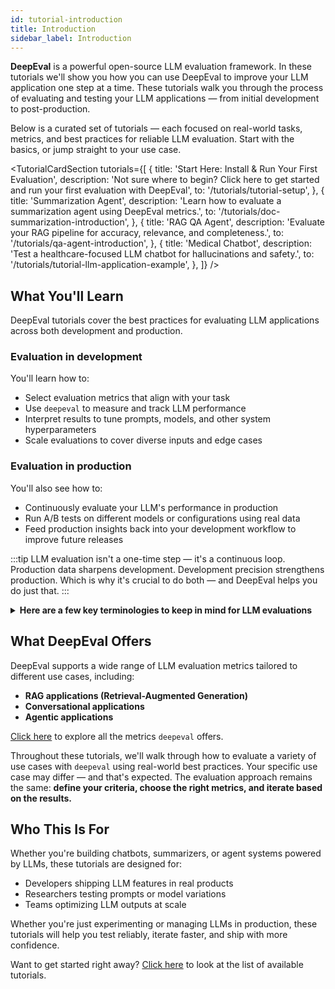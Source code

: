 ```yaml
---
id: tutorial-introduction
title: Introduction
sidebar_label: Introduction
---
```


**DeepEval** is a powerful open-source LLM evaluation framework. In these tutorials we'll show you how you can use DeepEval to improve your LLM application one step at a time. These tutorials walk you through the process of evaluating and testing your LLM applications — from initial development to post-production.

Below is a curated set of tutorials — each focused on real-world tasks, metrics, and best practices for reliable LLM evaluation. Start with the basics, or jump straight to your use case.


<TutorialCardSection
  tutorials={[
    {
        title: 'Start Here: Install & Run Your First Evaluation',
        description: 'Not sure where to begin? Click here to get started and run your first evaluation with DeepEval',
        to: '/tutorials/tutorial-setup',
    },
    {
        title: 'Summarization Agent',
        description: 'Learn how to evaluate a summarization agent using DeepEval metrics.',
        to: '/tutorials/doc-summarization-introduction',
    },
    {
        title: 'RAG QA Agent',
        description: 'Evaluate your RAG pipeline for accuracy, relevance, and completeness.',
        to: '/tutorials/qa-agent-introduction',
    },
    {
        title: 'Medical Chatbot',
        description: 'Test a healthcare-focused LLM chatbot for hallucinations and safety.',
        to: '/tutorials/tutorial-llm-application-example',
    },
  ]}
/>

## What You'll Learn

DeepEval tutorials cover the best practices for evaluating LLM applications across both development and production.

### Evaluation in development

You'll learn how to:

- Select evaluation metrics that align with your task
- Use `deepeval` to measure and track LLM performance
- Interpret results to tune prompts, models, and other system hyperparameters
- Scale evaluations to cover diverse inputs and edge cases

### Evaluation in production

You'll also see how to:

- Continuously evaluate your LLM's performance in production
- Run A/B tests on different models or configurations using real data
- Feed production insights back into your development workflow to improve future releases

:::tip 
LLM evaluation isn't a one-time step — it's a continuous loop. Production data sharpens development. Development precision strengthens production. Which is why it's crucial to do both — and DeepEval helps you do just that.
:::

<details>

<summary><strong>Here are a few key terminologies to keep in mind for LLM evaluations</strong></summary>

- **Hyperparameters**: The configuration values that shape your LLM application. This includes system prompts, user prompts, model choice, temperature, chunk size (for RAG), and more.
- **System Prompt**: A prompt that defines the overall behavior of your LLM across all interactions.
- **Generation Model**: The model used to generate responses — this is the LLM you're evaluating. Throughout the tutorials, we'll simply call it the *model*.
- **Evaluation Model**: A separate LLM used to score, critique, or assess the outputs of your generation model. This is **not** the model being evaluated.

</details>

## What DeepEval Offers

DeepEval supports a wide range of LLM evaluation metrics tailored to different use cases, including:

- **RAG applications (Retrieval-Augmented Generation)**
- **Conversational applications**
- **Agentic applications**

[Click here](https://deepeval.com/docs/metrics-introduction) to explore all the metrics `deepeval` offers.

Throughout these tutorials, we'll walk through how to evaluate a variety of use cases with `deepeval` using real-world best practices. Your specific use case may differ — and that's expected. 
The evaluation approach remains the same: **define your criteria, choose the right metrics, and iterate based on the results.**

## Who This Is For

Whether you're building chatbots, summarizers, or agent systems powered by LLMs, these tutorials are designed for:

- Developers shipping LLM features in real products
- Researchers testing prompts or model variations
- Teams optimizing LLM outputs at scale

Whether you're just experimenting or managing LLMs in production, these tutorials will help you test reliably, iterate faster, and ship with more confidence.

Want to get started right away? [Click here](#tutorials) to look at the list of available tutorials.